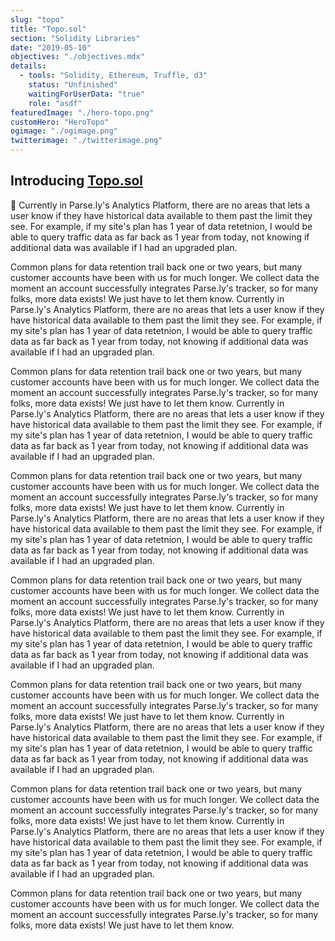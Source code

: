 ```yaml
---
slug: "topo"
title: "Topo.sol"
section: "Solidity Libraries"
date: "2019-05-10"
objectives: "./objectives.mdx"
details:
  - tools: "Solidity, Ethereum, Truffle, d3"
    status: "Unfinished"
    waitingForUserData: "true"
    role: "asdf"
featuredImage: "./hero-topo.png"
customHero: "HeroTopo"
ogimage: "./ogimage.png"
twitterimage: "./twitterimage.png"
---
```


## Introducing [Topo.sol](https://github.com/johnx25bd/topo-sol)

🚀
Currently in Parse.ly's Analytics Platform, there are no areas that lets a user know if they have historical data available to them past the limit they see. For example, if my site's plan has 1 year of data retetnion, I would be able to query traffic data as far back as 1 year from today, not knowing if additional data was available if I had an upgraded plan.

Common plans for data retention trail back one or two years, but many customer accounts have been with us for much longer. We collect data the moment an account successfully integrates Parse.ly's tracker, so for many folks, more data exists! We just have to let them know.
Currently in Parse.ly's Analytics Platform, there are no areas that lets a user know if they have historical data available to them past the limit they see. For example, if my site's plan has 1 year of data retetnion, I would be able to query traffic data as far back as 1 year from today, not knowing if additional data was available if I had an upgraded plan.

Common plans for data retention trail back one or two years, but many customer accounts have been with us for much longer. We collect data the moment an account successfully integrates Parse.ly's tracker, so for many folks, more data exists! We just have to let them know.
Currently in Parse.ly's Analytics Platform, there are no areas that lets a user know if they have historical data available to them past the limit they see. For example, if my site's plan has 1 year of data retetnion, I would be able to query traffic data as far back as 1 year from today, not knowing if additional data was available if I had an upgraded plan.

Common plans for data retention trail back one or two years, but many customer accounts have been with us for much longer. We collect data the moment an account successfully integrates Parse.ly's tracker, so for many folks, more data exists! We just have to let them know.
Currently in Parse.ly's Analytics Platform, there are no areas that lets a user know if they have historical data available to them past the limit they see. For example, if my site's plan has 1 year of data retetnion, I would be able to query traffic data as far back as 1 year from today, not knowing if additional data was available if I had an upgraded plan.

Common plans for data retention trail back one or two years, but many customer accounts have been with us for much longer. We collect data the moment an account successfully integrates Parse.ly's tracker, so for many folks, more data exists! We just have to let them know.
Currently in Parse.ly's Analytics Platform, there are no areas that lets a user know if they have historical data available to them past the limit they see. For example, if my site's plan has 1 year of data retetnion, I would be able to query traffic data as far back as 1 year from today, not knowing if additional data was available if I had an upgraded plan.

Common plans for data retention trail back one or two years, but many customer accounts have been with us for much longer. We collect data the moment an account successfully integrates Parse.ly's tracker, so for many folks, more data exists! We just have to let them know.
Currently in Parse.ly's Analytics Platform, there are no areas that lets a user know if they have historical data available to them past the limit they see. For example, if my site's plan has 1 year of data retetnion, I would be able to query traffic data as far back as 1 year from today, not knowing if additional data was available if I had an upgraded plan.

Common plans for data retention trail back one or two years, but many customer accounts have been with us for much longer. We collect data the moment an account successfully integrates Parse.ly's tracker, so for many folks, more data exists! We just have to let them know.
Currently in Parse.ly's Analytics Platform, there are no areas that lets a user know if they have historical data available to them past the limit they see. For example, if my site's plan has 1 year of data retetnion, I would be able to query traffic data as far back as 1 year from today, not knowing if additional data was available if I had an upgraded plan.

Common plans for data retention trail back one or two years, but many customer accounts have been with us for much longer. We collect data the moment an account successfully integrates Parse.ly's tracker, so for many folks, more data exists! We just have to let them know.
